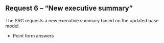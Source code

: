 ## Request 6 -- "New executive summary"

The SRG requests a new executive summary based on the updated base model.

* Point form answers

